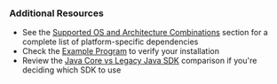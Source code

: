 
### Additional Resources

- See the [Supported OS and Architecture Combinations](#supported-os-and-architecture-combinations) section for a complete list of platform-specific dependencies
- Check the [Example Program](#example-program) to verify your installation
- Review the [Java Core vs Legacy Java SDK](#java-core-vs-legacy-java-sdk) comparison if you're deciding which SDK to use
